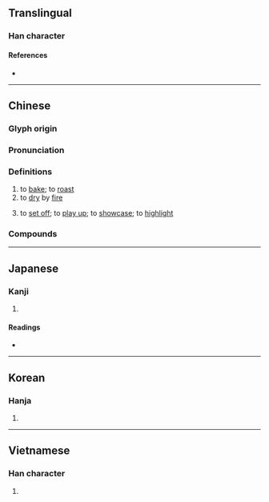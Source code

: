 {{character info}}
==Translingual==

===Han character===
{{Han char|rn=86|rad=火|as=06|sn=10|four=94881|canj=FTC|ids=⿰火共}}

====References====
* {{Han ref|kx=0670.170|dkj=19012|dj=1079.090|hdz=32198.170|uh=70D8|ud=28888|bh=AF4D|bd=44877}}

----

==Chinese==
{{zh-forms}}

===Glyph origin===
{{Han etym}}

===Pronunciation===
{{zh-pron
|m=hōng
|ma=Zh-hong.ogg
|c=hung1,hung4,hong3,hung3
|h=pfs=fûng
|md=
|mn=hang/hong
|mn_note=hang - vernacular; hong - literary
|mn-t=hong1/hong5
|w=
|mc=y
|oc=y
|cat=v
}}

===Definitions===
{{zh-hanzi}}

# to [[bake]]; to [[roast]]
# to [[dry]] by [[fire]]
# {{lb|zh|figurative}} to [[set off]]; to [[play up]]; to [[showcase]]; to [[highlight]]

===Compounds===
{{zh-der|冬烘先生|怒烘烘|亂烘烘|冬烘|烘襯|烘製|烘托|烘染|烘眼|烘焙|烘乾|烘烘|烘雲托月|毛烘烘|熱烘烘|暖烘烘|烘堂|烘籠|烘箱|烘爐|烘烤|烘培機|烘乾機|烘動|烘炒|烘碗機|臭烘烘|起烘|鬧烘烘|超烘}}

{{zh-cat|Cooking}}

----

==Japanese==

===Kanji===
{{ja-kanji|grade=|rs=火06}}

# {{rfdef|ja|sort=火06}}

====Readings====
* {{ja-readings|on=[[こう]] (kō), [[ぐ]] (gu), [[きょう]] (kyō), [[く]] (ku)|kun=[[かがりび]] (kagaribi)}}

----

==Korean==

===Hanja===
{{ko-hanja|hangeul=홍|eumhun=|rv=hong|mr=hong|y=hong}}

# {{rfdef|ko|sort=火06}}

----

==Vietnamese==

===Han character===
{{vi-readings|rs=火06| reading = hồng}}

# {{rfdef|vi|sort=火06}}